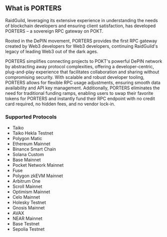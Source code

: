 ## What is PORTERS
RaidGuild, leveraging its extensive experience in understanding the needs of blockchain developers and ensuring client satisfaction, has developed PORTERS – a sovereign RPC gateway on POKT. 

Rooted in the DePIN movement, PORTERS provides the first RPC gateway created by Web3 developers for Web3 developers, continuing RaidGuild's legacy of leading Web3 out of the dark ages.

PORTERS simplifies connecting projects to POKT's powerful DePIN network by abstracting away protocol complexities, offering a developer-centric, plug-and-play experience that facilitates 
collaboration and sharing without compromising security. With scalable and robust developer tooling, PORTERS allows for flexible RPC usage adjustments, ensuring smooth data availability and 
API key management. Additionally, PORTERS eliminates the need for traditional funding ramps, enabling users to swap their favorite tokens for PORTERS and instantly fund their RPC endpoint 
with no credit card required, no hidden fees, and no vendor lock-in.

### Supported Protocols
* Taiko
* Taiko Hekla Testnet
* Polygon Matic
* Ethereum Mainnet
* Binance Smart Chain
* Solana Custom
* Base Mainnet
* Pocket Network Mainnet
* Fuse
* Polygon zkEVM Mainnet
* Arbitrum One
* Scroll Mainnet
* Optimism Mainnet
* Celo Mainnet
* Holesky Testnet
* Gnosis Mainnet
* AVAX
* NEAR Mainnet
* Base Testnet
* Sepolia Testnet
